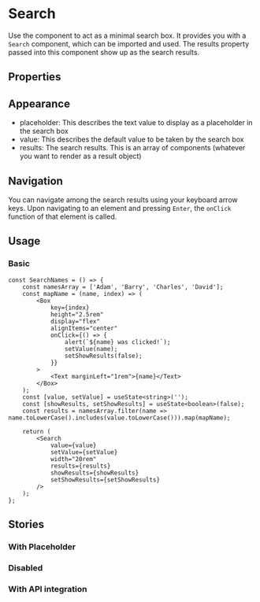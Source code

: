 

<Meta of={SearchStories} />

# Search

Use the component to act as a minimal search box. It provides you with a `Search` component, which can be imported and used.
The results property passed into this component show up as the search results.

<Canvas of={SearchStories.Default} />

## Properties

<ArgsTable of={Search} />

## Appearance

-   placeholder: This describes the text value to display as a placeholder in the search box
-   value: This describes the default value to be taken by the search box
-   results: The search results. This is an array of components (whatever you want to render as a result object)

## Navigation

You can navigate among the search results using your keyboard arrow keys. Upon navigating to an element and pressing `Enter`, the `onClick` function of that element is called.

## Usage

### Basic

```tsx
const SearchNames = () => {
    const namesArray = ['Adam', 'Barry', 'Charles', 'David'];
    const mapName = (name, index) => (
        <Box
            key={index}
            height="2.5rem"
            display="flex"
            alignItems="center"
            onClick={() => {
                alert(`${name} was clicked!`);
                setValue(name);
                setShowResults(false);
            }}
        >
            <Text marginLeft="1rem">{name}</Text>
        </Box>
    );
    const [value, setValue] = useState<string>('');
    const [showResults, setShowResults] = useState<boolean>(false);
    const results = namesArray.filter(name => name.toLowerCase().includes(value.toLowerCase())).map(mapName);

    return (
        <Search
            value={value}
            setValue={setValue}
            width="20rem"
            results={results}
            showResults={showResults}
            setShowResults={setShowResults}
        />
    );
};
```

## Stories

### With Placeholder

<Canvas of={SearchStories.WithPlaceholder} />

### Disabled

<Canvas of={SearchStories.Disabled} />

### With API integration

<Canvas of={SearchStories.WithAPI} />
